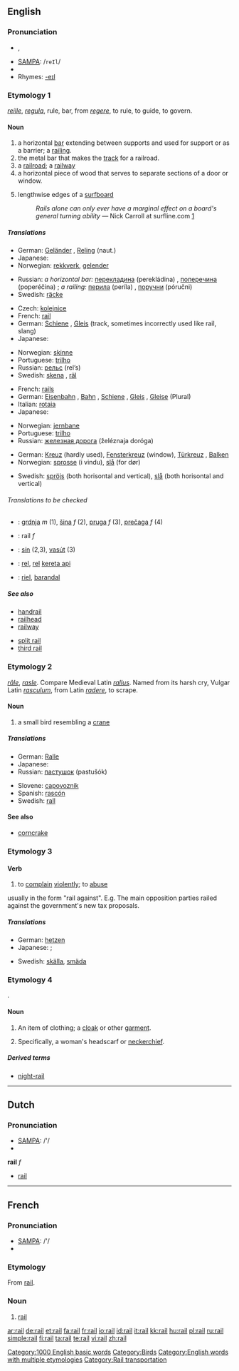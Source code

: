 {{wikipedia|dab=rail}}
==English==

===Pronunciation===
* {{IPA|/ɹeɪɫ/}}, {{IPAchar|/ɹeɪl/}}
* [[w:SAMPA|SAMPA]]: /<tt>reIl</tt>/
* {{audio|en-us-rail.ogg|Audio (US)}}
* Rhymes: [[Rhymes:English:-eɪl|-eɪl]]

===Etymology 1===
{{OF.}} ''[[reille]]'', {{L.}} ''[[regula]]'', rule, bar, from ''[[regere]]'', to rule, to guide, to govern.

====Noun====
{{en-noun}}

# a horizontal [[bar]] extending between supports and used for support or as a barrier; a [[railing]].
# the metal bar that makes the [[track]] for a railroad.
# a [[railroad]]; a [[railway]]
# a horizontal piece of wood that serves to separate sections of a door or window.
# {{surfing}} lengthwise edges of a [[surfboard]]
#: ''Rails alone can only ever have a marginal effect on a board's general turning ability'' &mdash; Nick Carroll at surfline.com [http://www.surfline.com/community/whoknows/10_21_rails.cfm]

=====Translations=====
{{trans-top|a horizontal bar; a railing}}
* German: [[Geländer]] {{n}}, [[Reling]] {{f}} (naut.)
* Japanese: {{t|ja|sc=Jpan|手すり|tr=tesuri}}
* Norwegian: [[rekkverk]], [[gelender]]
{{trans-mid}}
* Russian: ''a horizontal bar:'' [[перекладина]] (perekládina) {{f}}, [[поперечина]] (poperéčina) {{f}}; ''a railing:'' [[перила]] (períla) {{p}}, [[поручни]] (póručni) {{p}}
* Swedish: [[räcke]] {{n}}
{{trans-bottom}}

{{trans-top|the metal bar that makes the track for a railroad}}
* Czech: [[kolejnice]] {{f}}
* French: [[rail#French|rail]] {{m}}
* German: [[Schiene]] {{f}}, [[Gleis]] {{n}} (track, sometimes incorrectly used like rail, slang)
* Japanese: {{t|ja|sc=Jpan|線路|tr=senro}}
{{trans-mid}}
* Norwegian: [[skinne]]
* Portuguese: [[trilho]] {{m}}
* Russian: [[рельс]] (rel’s) {{m}}
* Swedish: [[skena]] {{c}}, [[räl]] {{c}}
{{trans-bottom}}

{{trans-top|a railroad; a railway}}
* French: [[rail#French|rails]] {{m}}
* German: [[Eisenbahn]] {{f}}, [[Bahn]] {{f}}, [[Schiene]] {{f}}, [[Gleis]] {{n}}, [[Gleise]] {{n}} (Plural)
* Italian: [[rotaia]]
* Japanese: {{t|ja|sc=Jpan|鉄道|tr=tetsudō}}
{{trans-mid}}
* Norwegian: [[jernbane]]
* Portuguese: [[trilho]] {{m}}
* Russian: [[железная дорога]] (želéznaja doróga)
{{trans-bottom}}

{{trans-top|a horizontal piece of wood that serves to separate sections of a door or window}}
* German: [[Kreuz]] {{n}} (hardly used), [[Fensterkreuz]] {{n}} (window), [[Türkreuz]] {{n}}, [[Balken]] {{m}}
* Norwegian: [[sprosse]] (i vindu), [[slå]] (for dør)
{{trans-mid}}
* Swedish: [[spröjs]] {{c}} (both horisontal and vertical), [[slå]] {{c}} (both horisontal and vertical)
{{trans-bottom}}

{{trans-top|lengthwise edges of a surfboard}}
{{trans-mid}}
{{trans-bottom}}

======Translations to be checked======
<!--Remove this section once all of the translations below have been moved into the tables above.-->
{{checktrans}}

* {{ttbc|Bosnian}}: [[grdnja]] ''m'' (1), [[šina]] ''f'' (2), [[pruga]] ''f'' (3), [[prečaga]] ''f'' (4)
* {{ttbc|Dutch}}: rail ''f''
* {{ttbc|Hungarian}}: [[sín]] (2,3), [[vasút]] (3)
* {{ttbc|Indonesian}}: [[rel]], [[rel]] [[kereta api]]
* {{ttbc|Spanish}}: [[riel]], [[barandal]]

=====See also=====
{{top2}}
* [[handrail]]
* [[railhead]]
* [[railway]]
{{mid2}}
* [[split rail]]
* [[third rail]]
{{bottom}}

===Etymology 2===
{{F.}} ''[[râle]]'', {{OF.}} ''[[rasle]]''. Compare Medieval Latin ''[[rallus]]''. Named from its harsh cry, Vulgar Latin ''[[rasculum]]'', from Latin ''[[radere]]'', to scrape.

====Noun====
{{en-noun}}

# a small bird resembling a [[crane]]

=====Translations=====
{{trans-top|a small bird resembling a crane}}
* German: [[Ralle]] {{f}}
* Japanese: {{t|ja|sc=Jpan|クイナ|tr=kuina}}
* Russian: [[пастушок]] (pastušók) {{m}}
{{trans-mid}}
* Slovene: [[capovoznik]] {{m}}
* Spanish: [[rascón]] {{m}}
* Swedish: [[rall]] {{n}}
{{trans-bottom}}

====See also====
* [[corncrake]]

===Etymology 3===

====Verb====
{{en-verb}}

# to [[complain]] [[violent]]ly; to [[abuse]]

usually in the form "rail against". E.g. The main opposition parties railed against the government's new tax proposals.

=====Translations=====
{{trans-top|to complain}}
* German: [[hetzen]]
* Japanese: {{t|ja|sc=Jpan|ののしる|tr=nonoshiru}}; {{qualifier|slang}} {{t|ja|sc=Jpan|ゴネる|tr=goneru}}
{{trans-mid}}
* Swedish: [[skälla]], [[smäda]]
{{trans-bottom}}

===Etymology 4===
{{OE.}} {{term|hrægl|hræġl}}.

====Noun====
{{en-noun}}

# {{obsolete}} An item of clothing; a [[cloak]] or other [[garment]].
# {{obsolete}} Specifically, a woman's headscarf or [[neckerchief]].

=====Derived terms=====
* [[night-rail]]

[[Category:1000 English basic words]]
[[Category:Birds]]
[[Category:English words with multiple etymologies]]
[[Category:Rail transportation]]

----

==Dutch==

===Pronunciation===
* [[w:SAMPA|SAMPA]]: /'/
* {{IPA|/ʀaj/}}

'''rail''' ''f''

* [[rail]]

----

==French==

===Pronunciation===
* [[w:SAMPA|SAMPA]]: /'/
* {{IPA|/ʀaj/}}

===Etymology===
From {{E.|fr}} [[#Noun1|rail]].

===Noun===
{{fr-noun|m}}

# [[#Noun1|rail]]

[[ar:rail]]
[[de:rail]]
[[et:rail]]
[[fa:rail]]
[[fr:rail]]
[[io:rail]]
[[id:rail]]
[[it:rail]]
[[kk:rail]]
[[hu:rail]]
[[pl:rail]]
[[ru:rail]]
[[simple:rail]]
[[fi:rail]]
[[ta:rail]]
[[te:rail]]
[[vi:rail]]
[[zh:rail]]